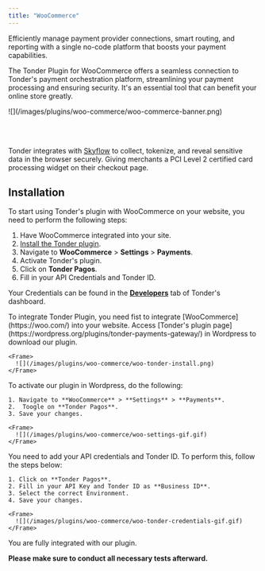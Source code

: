 ```yaml
---
title: "WooCommerce"
---
```


Efficiently manage payment provider connections, smart routing, and reporting with a single no-code platform that boosts your payment capabilities.

The Tonder Plugin for WooCommerce offers a seamless connection to Tonder's payment orchestration platform, streamlining your payment processing and ensuring security. It's an essential tool that can benefit your online store greatly.

<Frame>
  ![](/images/plugins/woo-commerce/woo-commerce-banner.png)
</Frame>

<br></br>

<Info>Tonder integrates with [Skyflow](https://www.skyflow.com/) to collect, tokenize, and reveal sensitive data in the browser securely. Giving merchants a PCI Level 2 certified card processing widget on their checkout page.</Info>

## Installation

To start using Tonder's plugin with WooCommerce on your website, you need to perform the following steps:

1. Have WooCommerce integrated into your site.
2. [Install the Tonder plugin](https://wordpress.org/plugins/tonder-payments-gateway/).
3. Navigate to **WooCommerce** > **Settings** > **Payments**.
4. Activate Tonder's plugin.
5. Click on **Tonder Pagos**.
6. Fill in your API Credentials and Tonder ID.

<Note>Your Credentials can be found in the **[Developers](https://stage.tonder.io/dashboard/developers/)** tab of Tonder's dashboard.</Note>

<Steps>
  <Step title="Integrate WooCommerce">
    To integrate Tonder Plugin, you need fist to integrate [WooCommerce](https://woo.com/) into your website.

  </Step>
  <Step title="Install the Tonder plugin">
    Access [Tonder's plugin page](https://wordpress.org/plugins/tonder-payments-gateway/) in Wordpress to download our plugin.

    <Frame>
      ![](/images/plugins/woo-commerce/woo-tonder-install.png)
    </Frame>

  </Step>
  <Step title="Activate Tonder's plugin">
    To activate our plugin in Wordpress, do the following:
  
    1. Navigate to **WooCommerce** > **Settings** > **Payments**.
    2.  Toogle on **Tonder Pagos**.
    3. Save your changes.

    <Frame>
      ![](/images/plugins/woo-commerce/woo-settings-gif.gif)
    </Frame>
    
  </Step>
  <Step title="Configure Tonder Pagos">
    You need to add your API credentials and Tonder ID. To perform this, follow the steps below:

    1. Click on **Tonder Pagos**.
    2. Fill in your API Key and Tonder ID as **Business ID**.
    3. Select the correct Environment.
    4. Save your changes.

    <Frame>
      ![](/images/plugins/woo-commerce/woo-tonder-credentials-gif.gif)
    </Frame>
  </Step>
  <Step title="Done!">
    You are fully integrated with our plugin.
  </Step>
</Steps>

<Tip>**Please make sure to conduct all necessary tests afterward.**</Tip>